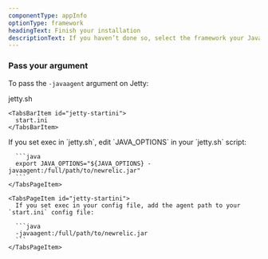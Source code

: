 ```yaml
---
componentType: appInfo
optionType: framework 
headingText: Finish your installation
descriptionText: If you haven’t done so, select the framework your Java app is using.
---
```


### Pass your argument

To pass the `-javaagent` argument on Jetty:

<Tabs>
  <TabsBar>
    <TabsBarItem id="jetty-sh">
      jetty.sh
    </TabsBarItem>

    <TabsBarItem id="jetty-startini">
      start.ini
    </TabsBarItem>
  </TabsBar>

  <TabsPages>
    <TabsPageItem id="jetty-sh">
      If you set exec in `jetty.sh`, edit `JAVA_OPTIONS` in your `jetty.sh` script:

      ```java
      export JAVA_OPTIONS="${JAVA_OPTIONS} -javaagent:/full/path/to/newrelic.jar"
      ```
    </TabsPageItem>

    <TabsPageItem id="jetty-startini">
      If you set exec in your config file, add the agent path to your `start.ini` config file:

      ```java
      -javaagent:/full/path/to/newrelic.jar
      ```
    </TabsPageItem>
  </TabsPages>
</Tabs>
